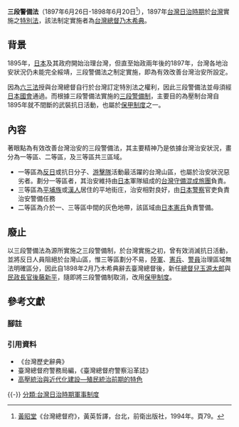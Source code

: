 '''三段警備法'''（1897年6月26日-1898年6月20日<ref>[[黃昭堂|黃昭堂]]《台灣總督府》，黃英哲譯，台北，前衛出版社，1994年。頁79。</ref>），1897年[[台灣日治時期|台灣日治時期]]於[[台灣|台灣]]實施之[[特別法|特別法]]，該法制定實施者為[[台灣總督|台灣總督]][[乃木希典|乃木希典]]。

== 背景 ==
1895年，[[日本|日本]]及其政府開始治理台灣，但直至始政兩年後的1897年，台灣各地治安狀況仍未能完全綏靖，三段警備法之制定實施，即為有效改善台灣治安所設定。

因為[[六三法|六三法]]授與台灣總督自行於台灣訂定特別法之權利，因此三段警備法並毋須經[[日本國會|日本國會]]通過。而根據三段警備法實施的[[三段警備制|三段警備制]]，主要目的為壓制台灣自1895年就不間斷的武裝抗日活動，也屬於[[保甲制度|保甲制度]]之一。
== 內容 ==
著眼點為有效改善台灣治安的三段警備法，其主要精神乃是依據台灣治安狀況，畫分為一等區、二等區，及三等區共三區域。
*一等區為[[反日|反日]]或抗日分子、[[游擊隊|游擊隊]]活動最活躍的台灣山區，也屬於治安狀況惡劣者。劃分一等區者，其治安維持由[[日本|日本]]軍隊組成的[[台灣守備混成旅團|台灣守備混成旅團]]負責。
*三等區為[[平埔族|平埔族]]或[[漢人|漢人]]居住的平地街庄，治安相對良好，由[[日本警察|日本警察]]官吏負責治安警備任務
*二等區為介於一、三等區中間的灰色地帶，該區域由[[日本憲兵|日本憲兵]]負責警備。

== 廢止 ==
以三段警備法為源所實施之三段警備制，於台灣實施之初，曾有效消滅抗日活動，並將反日人員阻絕於台灣山區，惟三等區劃分不易，[[陸軍|陸軍]]、[[憲兵|憲兵]]、[[警員|警員]]治理區域無法明確區分，因此自1898年2月乃木希典辭去臺灣總督後，新任[[總督|總督]][[兒玉源太郎|兒玉源太郎]]與[[民政長官|民政長官]][[後藤新平|後藤新平]]，隨即將三段警備制取消，改用[[保甲制度|保甲制度]]。

== 參考文獻 ==
=== 腳註 ===
{{reflist}}

=== 引用資料 ===
*《台灣歷史辭典》
*臺灣總督府警務局編，《臺灣總督府警察沿革誌》
*[http://163.21.105.8/ht/%E9%AB%98%E4%B8%80%E8%AC%9B%E7%BE%A9/L6.htm 高壓統治與近代化建設—殖民統治前期的特色]{{dead link|date=2017年11月 |bot=InternetArchiveBot |fix-attempted=yes }}

{{-}}
{{台灣日治時期歷史事件}}
[[分類:台灣日治時期軍事制度|分類:台灣日治時期軍事制度]]